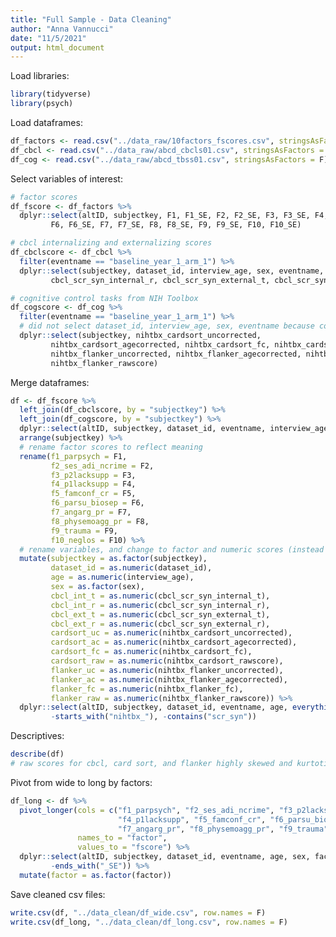 ```yaml
---
title: "Full Sample - Data Cleaning"
author: "Anna Vannucci"
date: "11/5/2021"
output: html_document
---
```


Load libraries:
```r
library(tidyverse)
library(psych)
```

Load dataframes:
```r
df_factors <- read.csv("../data_raw/10factors_fscores.csv", stringsAsFactors = F)
df_cbcl <- read.csv("../data_raw/abcd_cbcls01.csv", stringsAsFactors = F)
df_cog <- read.csv("../data_raw/abcd_tbss01.csv", stringsAsFactors = F)
```

Select variables of interest:
```r
# factor scores
df_fscore <- df_factors %>% 
  dplyr::select(altID, subjectkey, F1, F1_SE, F2, F2_SE, F3, F3_SE, F4, F4_SE, F5, F5_SE,
         F6, F6_SE, F7, F7_SE, F8, F8_SE, F9, F9_SE, F10, F10_SE)

# cbcl internalizing and externalizing scores
df_cbclscore <- df_cbcl %>% 
  filter(eventname == "baseline_year_1_arm_1") %>% 
  dplyr::select(subjectkey, dataset_id, interview_age, sex, eventname, cbcl_scr_syn_internal_t, 
         cbcl_scr_syn_internal_r, cbcl_scr_syn_external_t, cbcl_scr_syn_external_r)

# cognitive control tasks from NIH Toolbox
df_cogscore <- df_cog %>% 
  filter(eventname == "baseline_year_1_arm_1") %>% 
  # did not select dataset_id, interview_age, sex, eventname because confirmed identical to cbcl values
  dplyr::select(subjectkey, nihtbx_cardsort_uncorrected, 
         nihtbx_cardsort_agecorrected, nihtbx_cardsort_fc, nihtbx_cardsort_rawscore, 
         nihtbx_flanker_uncorrected, nihtbx_flanker_agecorrected, nihtbx_flanker_fc, 
         nihtbx_flanker_rawscore)
```

Merge dataframes:
```r
df <- df_fscore %>% 
  left_join(df_cbclscore, by = "subjectkey") %>% 
  left_join(df_cogscore, by = "subjectkey") %>% 
  dplyr::select(altID, subjectkey, dataset_id, eventname, interview_age, sex, everything()) %>% 
  arrange(subjectkey) %>% 
  # rename factor scores to reflect meaning
  rename(f1_parpsych = F1,
         f2_ses_adi_ncrime = F2,
         f3_p2lacksupp = F3,
         f4_p1lacksupp = F4,
         f5_famconf_cr = F5,
         f6_parsu_biosep = F6,
         f7_angarg_pr = F7,
         f8_physemoagg_pr = F8,
         f9_trauma = F9,
         f10_neglos = F10) %>% 
  # rename variables, and change to factor and numeric scores (instead of characters)
  mutate(subjectkey = as.factor(subjectkey),
         dataset_id = as.numeric(dataset_id),
         age = as.numeric(interview_age),
         sex = as.factor(sex),
         cbcl_int_t = as.numeric(cbcl_scr_syn_internal_t),
         cbcl_int_r = as.numeric(cbcl_scr_syn_internal_r),
         cbcl_ext_t = as.numeric(cbcl_scr_syn_external_t),
         cbcl_ext_r = as.numeric(cbcl_scr_syn_external_r),
         cardsort_uc = as.numeric(nihtbx_cardsort_uncorrected),
         cardsort_ac = as.numeric(nihtbx_cardsort_agecorrected),
         cardsort_fc = as.numeric(nihtbx_cardsort_fc),
         cardsort_raw = as.numeric(nihtbx_cardsort_rawscore),
         flanker_uc = as.numeric(nihtbx_flanker_uncorrected),
         flanker_ac = as.numeric(nihtbx_flanker_agecorrected),
         flanker_fc = as.numeric(nihtbx_flanker_fc),
         flanker_raw = as.numeric(nihtbx_flanker_rawscore)) %>% 
  dplyr::select(altID, subjectkey, dataset_id, eventname, age, everything(), -interview_age, 
         -starts_with("nihtbx_"), -contains("scr_syn"))
```

Descriptives:
```r
describe(df)
# raw scores for cbcl, card sort, and flanker highly skewed and kurtotic
```

Pivot from wide to long by factors:
```r
df_long <- df %>% 
  pivot_longer(cols = c("f1_parpsych", "f2_ses_adi_ncrime", "f3_p2lacksupp",
                        "f4_p1lacksupp", "f5_famconf_cr", "f6_parsu_biosep",
                        "f7_angarg_pr", "f8_physemoagg_pr", "f9_trauma", "f10_neglos"),
               names_to = "factor",
               values_to = "fscore") %>% 
  dplyr::select(altID, subjectkey, dataset_id, eventname, age, sex, factor, fscore, everything(), 
         -ends_with("_SE")) %>% 
  mutate(factor = as.factor(factor))

```

Save cleaned csv files:
```r
write.csv(df, "../data_clean/df_wide.csv", row.names = F)
write.csv(df_long, "../data_clean/df_long.csv", row.names = F)
```

